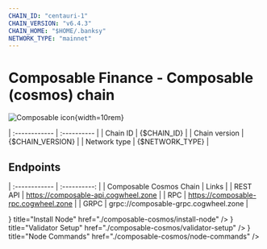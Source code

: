 ```yaml
---
CHAIN_ID: "centauri-1"
CHAIN_VERSION: "v6.4.3"
CHAIN_HOME: "$HOME/.banksy"
NETWORK_TYPE: "mainnet"
---
```


# Composable Finance - Composable (cosmos) chain

![Composable icon](/public/assets/composableIcon.webp){width=10rem}

| :------------      | :----------       |
| Chain ID           | {$CHAIN_ID}       |
| Chain version      | {$CHAIN_VERSION}  |
| Network type       | {$NETWORK_TYPE}   |

## Endpoints

| :------------           | :----------:                          |
| Composable Cosmos Chain | Links                                 |
| REST API                | https://composable-api.cogwheel.zone  |
| RPC                     | https://composable-rpc.cogwheel.zone  |
| GRPC                    | grpc://composable-grpc.cogwheel.zone  |

<Cards>
  <Card
    icon={<ChevronRightIcon />}
    title="Install Node"
    href="./composable-cosmos/install-node"
  />
  <Card
    icon={<ChevronRightIcon />}
    title="Validator Setup"
    href="./composable-cosmos/validator-setup"
  />
  <Card
    icon={<ChevronRightIcon />}
    title="Node Commands"
    href="./composable-cosmos/node-commands"
  />
</Cards>
